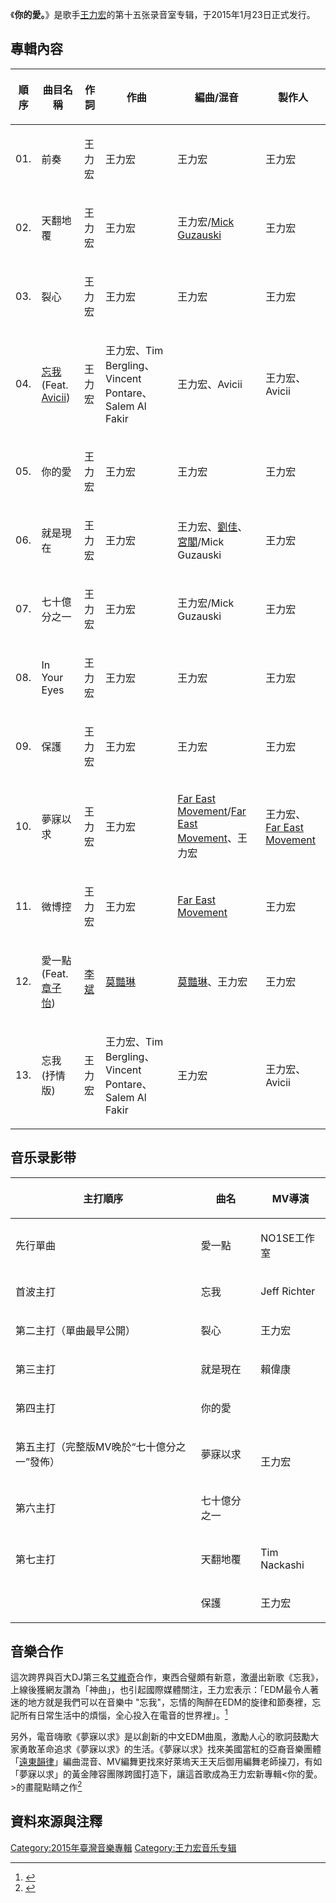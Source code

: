 {{lead section|time=2015-01-28T17:57:46+00:00}}


{{noteTA
|1=zh-cn:远东韵律; zh-tw:東方聯盟; zh-hk:遠東韻律;
}}

{{Infobox Album
| Name = 你的愛。
| Type = 專輯
| Artist = [[王力宏|王力宏]]
| Cover = 你的愛。.jpeg
| Released = 2015年1月23日<ref>{{cite web|title=你的愛(正式版)|url=http://www.5music.com.tw/CDList-C.asp?cdno=431455678897|publisher=五大唱片|language=zh-tw|accessdate=2015-01-28|archive-date=2012-10-19|archive-url=https://web.archive.org/web/20121019123129/http://www.5music.com.tw/cdList-c.asp?cdno=431455678897|dead-url=no}}</ref> 
| Genre = [[华语流行音乐|华语流行音乐]]
| Label = [[宏聲音樂|宏聲音樂]]、[[台灣環球唱片|環球音樂]]
| Number = 
| Length = 
| Producer = 
| Reviews = 
| Last album = [[十八般武藝_(專輯)|十八般武藝]]<br/>(2010年)
| This album = '''你的愛'''<br/> (2015年)
| Next album = [[A.I._愛|A.I. 愛]] <br/> (2017年)
}}
《'''你的愛。'''》是歌手[[王力宏|王力宏]]的第十五张录音室专辑，于2015年1月23日正式发行。

== 專輯內容 ==

{| class="wikitable"
! 順序
! 曲目名稱
! 作詞
! 作曲
! 編曲/混音
! 製作人
|-
| 01.
| 前奏 
| 王力宏
| 王力宏
| 王力宏
| 王力宏
|-
| 02.
| 天翻地覆
| 王力宏
| 王力宏
| 王力宏/[[Mick_Guzauski|Mick Guzauski]]
| 王力宏
|-
| 03.
| 裂心
| 王力宏
| 王力宏
| 王力宏
| 王力宏
|-
| 04.
| [[忘我|忘我]] (Feat. [[Avicii|Avicii]])
| 王力宏
| 王力宏、Tim Bergling、Vincent Pontare、Salem Al Fakir
| 王力宏、Avicii
| 王力宏、Avicii
|-
| 05.
| 你的愛
| 王力宏
| 王力宏
| 王力宏
| 王力宏
|-
| 06.
| 就是現在
| 王力宏
| 王力宏
| 王力宏、[[劉佳|劉佳]]、[[宮閣|宮閣]]/Mick Guzauski
| 王力宏
|-
| 07.
| 七十億分之一
| 王力宏
| 王力宏
| 王力宏/Mick Guzauski
| 王力宏
|-
| 08.
| In Your Eyes
| 王力宏
| 王力宏
| 王力宏
| 王力宏
|-
| 09.
| 保護
| 王力宏
| 王力宏
| 王力宏
| 王力宏
|-
| 10.
| 夢寐以求
| 王力宏
| 王力宏
| [[Far_East_Movement|Far East Movement]]/[[Far_East_Movement|Far East Movement]]、王力宏
| 王力宏、[[Far_East_Movement|Far East Movement]]
|-
| 11.
| 微博控
| 王力宏
| 王力宏
| [[Far_East_Movement|Far East Movement]]
| 王力宏
|-
| 12.
| 愛一點 (Feat. [[章子怡|章子怡]])
| [[李斌|李斌]]
| [[莫豔琳|莫豔琳]]
| [[莫豔琳|莫豔琳]]、王力宏
| 王力宏
|-
| 13.
| 忘我 (抒情版)
| 王力宏
| 王力宏、Tim Bergling、Vincent Pontare、Salem Al Fakir
| 王力宏
| 王力宏、Avicii
|}

==音乐录影带==
{| class="wikitable"
! 主打順序
! 曲名
! MV導演
|-
|先行單曲
|愛一點
|NO1SE工作室
|-
|首波主打
| 忘我
| Jeff Richter
|-
|第二主打（單曲最早公開）
| 裂心
| 王力宏
|-
|第三主打
| 就是現在
| 賴偉康
|-
|第四主打
| 你的愛
|rowspan="3" |王力宏
|-
|第五主打（完整版MV晚於“七十億分之一”發佈）
| 夢寐以求
|-
|第六主打
| 七十億分之一
|-
|第七主打
| 天翻地覆
| Tim Nackashi
|-
|
| 保護
| 王力宏
|}

== 音樂合作 ==
這次跨界與百大DJ第三名[[艾維奇|艾維奇]]合作，東西合璧頗有新意，激盪出新歌《忘我》，上線後獲網友讚為「神曲」，也引起國際媒體關注，王力宏表示：「EDM最令人著迷的地方就是我們可以在音樂中 "忘我"，忘情的陶醉在EDM的旋律和節奏裡，忘記所有日常生活中的煩惱，全心投入在電音的世界裡」。<ref>{{cite news |url = http://news.cnyes.com/Content/20141002/20141002163437438959710.shtml |title = 王力宏《忘我》新曲風　1200萬打造酷炫MV |date = 2014年10月2日 |publisher = 鉅亨網 |accessdate = 2015年2月24日 |archive-date = 2015年2月24日 |archive-url = https://web.archive.org/web/20150224021811/http://news.cnyes.com/Content/20141002/20141002163437438959710.shtml |dead-url = no }}</ref>

另外，電音嗨歌《夢寐以求》是以創新的中文EDM曲風，激勵人心的歌詞鼓勵大家勇敢革命追求《夢寐以求》的生活。《夢寐以求》找來美國當紅的亞裔音樂團體「[[遠東韻律|遠東韻律]]」編曲混音、MV編舞更找來好萊塢天王天后御用編舞老師操刀，有如「夢寐以求」的黃金陣容團隊跨國打造下，讓這首歌成為王力宏新專輯<你的愛。>的畫龍點睛之作<ref>{{cite news |url = http://www.ettoday.net/news/20150206/463939.htm#ixzz3SBQ0ovOC |title = 王力宏大唱洗腦嗨歌 夢寐以求成電音舞王 |date = 2015年2月6日 |publisher = 東森新聞 |accessdate = 2015年2月19日 |archive-date = 2020年7月5日 |archive-url = https://web.archive.org/web/20200705164848/https://www.ettoday.net/news/20150206/463939.htm#ixzz3SBQ0ovOC |dead-url = no }}</ref>

==資料來源與注釋==
<references />


{{王力宏}}

[[Category:2015年臺灣音樂專輯|Category:2015年臺灣音樂專輯]]
[[Category:王力宏音乐专辑|Category:王力宏音乐专辑]]